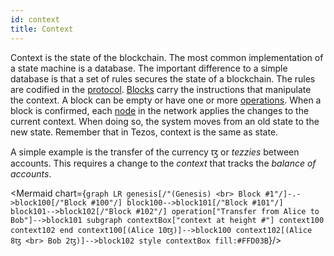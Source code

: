 ```yaml
---
id: context
title: Context
---
```



Context is the state of the blockchain. The most common implementation of a state machine is a database. The important difference to a simple database is that a set of rules secures the state of a blockchain. The rules are codified in the [protocol](protocol). 
[Blocks](block) carry the instructions that manipulate the context. A block can be empty or have one or more [operations](operations/operations). When a block is confirmed, each [node](node) in the network applies the changes to the current context. When doing so, the system moves from an old state to the new state. Remember that in Tezos, context is the same as state.

A simple example is the transfer of the currency ꜩ or *tezzies* between accounts. This requires a change to the *context* that tracks the *balance of accounts*.


<Mermaid chart={`
graph LR
    genesis[/"(Genesis) <br> Block #1"/]-.->block100[/"Block #100"/]
    block100-->block101[/"Block #101"/]
    block101-->block102[/"Block #102"/]
    operation["Transfer from Alice to Bob"]-->block101
	subgraph contextBox["context at height #"]
    context100
    context102
    end
    context100[(Alice 10ꜩ)]-->block100
    context102[(Alice 8ꜩ <br> Bob 2ꜩ)]-->block102
    style contextBox fill:#FFD03B
`}/>